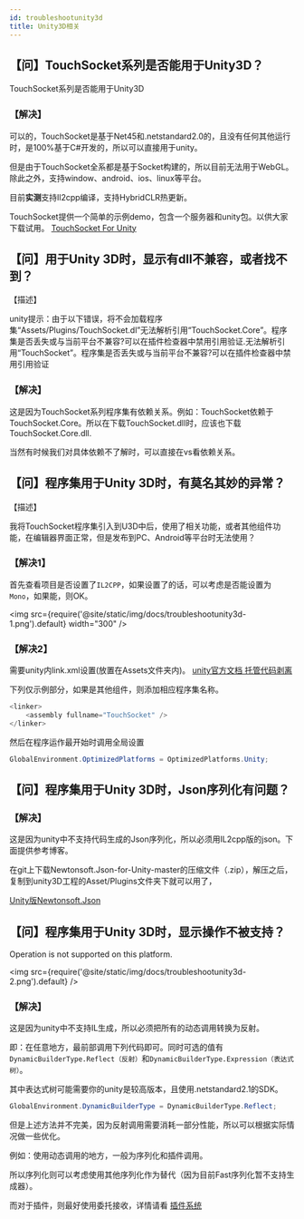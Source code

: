 ```yaml
---
id: troubleshootunity3d
title: Unity3D相关
---
```


## 【问】TouchSocket系列是否能用于Unity3D？

TouchSocket系列是否能用于Unity3D

### 【解决】

可以的，TouchSocket是基于Net45和.netstandard2.0的，且没有任何其他运行时，是100%基于C#开发的，所以可以直接用于unity。

但是由于TouchSocket全系都是基于Socket构建的，所以目前无法用于WebGL。除此之外，支持window、android、ios、linux等平台。

目前**实测**支持Il2cpp编译，支持HybridCLR热更新。

TouchSocket提供一个简单的示例demo，包含一个服务器和unity包。以供大家下载试用。 [TouchSocket For Unity](https://gitee.com/RRQM_Home/TouchSocket/tree/master/examples/Unity3d)

## 【问】用于Unity 3D时，显示有dll不兼容，或者找不到？

【描述】

unity提示：由于以下错误，将不会加载程序集“Assets/Plugins/TouchSocket.dl”无法解析引用“TouchSocket.Core”。程序集是否丢失或与当前平台不兼容?可以在插件检查器中禁用引用验证.无法解析引用“TouchSocket”。程序集是否丢失或与当前平台不兼容?可以在插件检查器中禁用引用验证

### 【解决】

这是因为TouchSocket系列程序集有依赖关系。例如：TouchSocket依赖于TouchSocket.Core。所以在下载TouchSocket.dll时，应该也下载TouchSocket.Core.dll.

当然有时候我们对具体依赖不了解时，可以直接在vs看依赖关系。

## 【问】程序集用于Unity 3D时，有莫名其妙的异常？

【描述】

我将TouchSocket程序集引入到U3D中后，使用了相关功能，或者其他组件功能，在编辑器界面正常，但是发布到PC、Android等平台时无法使用？

### 【解决1】

首先查看项目是否设置了`IL2CPP`，如果设置了的话，可以考虑是否能设置为`Mono`，如果能，则OK。

<img src={require('@site/static/img/docs/troubleshootunity3d-1.png').default} width="300" />


### 【解决2】

需要unity内link.xml设置(放置在Assets文件夹内)。 [unity官方文档 托管代码剥离](https://docs.unity3d.com/cn/current/Manual/ManagedCodeStripping.html#LinkXML)

下列仅示例部分，如果是其他组件，则添加相应程序集名称。

```csharp xml
<linker>
	<assembly fullname="TouchSocket" />
</linker>
```

然后在程序运作最开始时调用全局设置

```csharp
GlobalEnvironment.OptimizedPlatforms = OptimizedPlatforms.Unity;
```

## 【问】程序集用于Unity 3D时，Json序列化有问题？

### 【解决】
这是因为unity中不支持代码生成的Json序列化，所以必须用IL2cpp版的json。下面提供参考博客。

在git上下载Newtonsoft.Json-for-Unity-master的压缩文件（.zip），解压之后，复制到unity3D工程的Asset/Plugins文件夹下就可以用了，

[Unity版Newtonsoft.Json](https://github.com/jilleJr/Newtonsoft.Json-for-Unity)

## 【问】程序集用于Unity 3D时，显示操作不被支持？

Operation is not supported on this platform.

<img src={require('@site/static/img/docs/troubleshootunity3d-2.png').default} />

### 【解决】

这是因为unity中不支持IL生成，所以必须把所有的动态调用转换为反射。

即：在任意地方，最前部调用下列代码即可。同时可选的值有`DynamicBuilderType.Reflect（反射）`和`DynamicBuilderType.Expression（表达式树）`。

其中表达式树可能需要你的unity是较高版本，且使用.netstandard2.1的SDK。

```csharp
GlobalEnvironment.DynamicBuilderType = DynamicBuilderType.Reflect;
```

但是上述方法并不完美，因为反射调用需要消耗一部分性能，所以可以根据实际情况做一些优化。

例如：使用动态调用的地方，一般为序列化和插件调用。

所以序列化则可以考虑使用其他序列化作为替代（因为目前Fast序列化暂不支持生成器）。

而对于插件，则最好使用委托接收，详情请看 [插件系统](./pluginsmanager.mdx)
